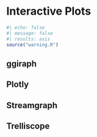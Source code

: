 # Interactive Plots {#sec-interactive-plots}

```r
#| echo: false
#| message: false
#| results: asis
source("warning.R")
```

## ggiraph

## Plotly

## Streamgraph

## Trelliscope
